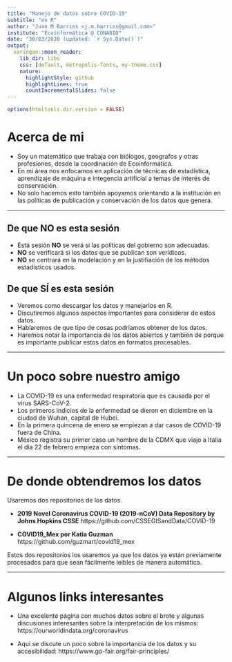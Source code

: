 ```yaml
---
title: "Manejo de datos sobre COVID-19"
subtitle: "en R"
author: "Juan M Barrios <j.m.barrios@gmail.com>"
institute: "Ecoinformática @ CONABIO"
date: "30/03/2020 (updated: `r Sys.Date()`)"
output:
  xaringan::moon_reader:
    lib_dir: libs
    css: [default, metropolis-fonts, my-theme.css]
    nature:
      highlightStyle: github
      highlightLines: true
      countIncrementalSlides: false
---
```

```r
options(htmltools.dir.version = FALSE)
```
# Acerca de mi

- Soy un matemático que trabaja con biólogos, geografos y otras 
  profesiones, desde la coordinación de Ecoinformática.
- En mi área nos enfocamos en aplicación de técnicas de estadística,
  aprendizaje de máquina e integencia artificial a temas de interés 
  de conservación. 
- No solo hacemos esto también apoyamos orientando a la institución en
  las políticas de publicación y conservación de los datos que genera.

---

## De que NO es esta sesión

- Está sesión **NO** se verá si las políticas del gobierno son adecuadas.
- **NO** se verificará si los datos que se publican son verídicos.
- **NO** se centrará en la modelación y en la justifiación de los métodos
  estadísticos usados.
  
## De que SÍ es esta sesión

- Veremos como descargar los datos y manejarlos en R.
- Discutiremos algunos aspectos importantes para considerar de estos datos.
- Hablaremos de que tipo de cosas podríamos obtener de los datos.
- Haremos notar la importancia de los datos abiertos y también de porque es 
  importante publicar estos datos en formatos procesables.
  
---

# Un poco sobre nuestro amigo

- La COVID-19 es una enfermedad respiratoria que es causada por el virus 
  SARS-CoV-2. 
- Los primeros indicios de la enfermedad se dieron en diciembre en la ciudad
  de Wuhan, capital de Hubei.
- En la primera quincena de enero se empiezan a dar casos de COVID-19 fuera
  de China. 
- México registra su primer caso un hombre de la CDMX que viajo a Italia el 
  día 22 de febrero empieza con síntomas.
  
---

# De donde obtendremos los datos

Usaremos dos repositorios de los datos. 

- **2019 Novel Coronavirus COVID-19 (2019-nCoV) Data Repository by Johns 
  Hopkins CSSE**
  https://github.com/CSSEGISandData/COVID-19

- **COVID19_Mex por Katia Guzman**
  https://github.com/guzmart/covid19_mex
  
Estos dos repositorios los usaremos ya que los datos ya están previamente 
procesados para que sean fácilmente leibles de manera automática. 

---

# Algunos links interesantes

- Una excelente página con muchos datos sobre el brote y algunas discusiones
  interesantes sobre la interpretación de los mismos: 
  https://ourworldindata.org/coronavirus 
  
  
- Aquí se discute un poco sobre la importancia de los datos y su accesibilidad:
  https://www.go-fair.org/fair-principles/

